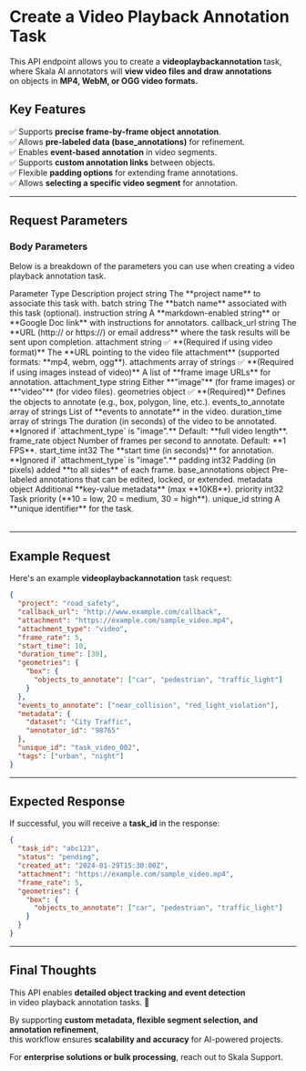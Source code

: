 
# **Create a Video Playback Annotation Task**

This API endpoint allows you to create a **videoplaybackannotation** task,  
where Skala AI annotators will **view video files and draw annotations**  
on objects in **MP4, WebM, or OGG video formats.**

## **Key Features**

✅ Supports **precise frame-by-frame object annotation**.  
✅ Allows **pre-labeled data (base_annotations)** for refinement.  
✅ Enables **event-based annotation** in video segments.  
✅ Supports **custom annotation links** between objects.  
✅ Flexible **padding options** for extending frame annotations.  
✅ Allows **selecting a specific video segment** for annotation.

---

## **Request Parameters**

### **Body Parameters**

Below is a breakdown of the parameters you can use when creating a video playback annotation task.

<div style={{ marginTop: "1.5rem" }}>
  <Table>
    <thead>
      <Table.Tr>
        <Table.Th>Parameter</Table.Th>
        <Table.Th>Type</Table.Th>
        <Table.Th>Description</Table.Th>
      </Table.Tr>
    </thead>
    <tbody>
      <Table.Tr>
        <Table.Td>project</Table.Td>
        <Table.Td>string</Table.Td>
        <Table.Td>The **project name** to associate this task with.</Table.Td>
      </Table.Tr>
      <Table.Tr>
        <Table.Td>batch</Table.Td>
        <Table.Td>string</Table.Td>
        <Table.Td>
          The **batch name** associated with this task (optional).
        </Table.Td>
      </Table.Tr>
      <Table.Tr>
        <Table.Td>instruction</Table.Td>
        <Table.Td>string</Table.Td>
        <Table.Td>
          A **markdown-enabled string** or **Google Doc link** with instructions
          for annotators.
        </Table.Td>
      </Table.Tr>
      <Table.Tr>
        <Table.Td>callback_url</Table.Td>
        <Table.Td>string</Table.Td>
        <Table.Td>
          The **URL (http:// or https://) or email address** where the task
          results will be sent upon completion.
        </Table.Td>
      </Table.Tr>
      <Table.Tr>
        <Table.Td>attachment</Table.Td>
        <Table.Td>string</Table.Td>
        <Table.Td>
          ✅ **(Required if using video format)** The **URL pointing to the
          video file attachment** (supported formats: **mp4, webm, ogg**).
        </Table.Td>
      </Table.Tr>
      <Table.Tr>
        <Table.Td>attachments</Table.Td>
        <Table.Td>array of strings</Table.Td>
        <Table.Td>
          ✅ **(Required if using images instead of video)** A list of **frame
          image URLs** for annotation.
        </Table.Td>
      </Table.Tr>
      <Table.Tr>
        <Table.Td>attachment_type</Table.Td>
        <Table.Td>string</Table.Td>
        <Table.Td>
          Either **"image"** (for frame images) or **"video"** (for video
          files).
        </Table.Td>
      </Table.Tr>
      <Table.Tr>
        <Table.Td>geometries</Table.Td>
        <Table.Td>object</Table.Td>
        <Table.Td>
          ✅ **(Required)** Defines the objects to annotate (e.g., box, polygon,
          line, etc.).
        </Table.Td>
      </Table.Tr>
      <Table.Tr>
        <Table.Td>events_to_annotate</Table.Td>
        <Table.Td>array of strings</Table.Td>
        <Table.Td>List of **events to annotate** in the video.</Table.Td>
      </Table.Tr>
      <Table.Tr>
        <Table.Td>duration_time</Table.Td>
        <Table.Td>array of strings</Table.Td>
        <Table.Td>
          The duration (in seconds) of the video to be annotated. **Ignored if
          `attachment_type` is "image".** Default: **full video length**.
        </Table.Td>
      </Table.Tr>
      <Table.Tr>
        <Table.Td>frame_rate</Table.Td>
        <Table.Td>object</Table.Td>
        <Table.Td>
          Number of frames per second to annotate. Default: **1 FPS**.
        </Table.Td>
      </Table.Tr>
      <Table.Tr>
        <Table.Td>start_time</Table.Td>
        <Table.Td>int32</Table.Td>
        <Table.Td>
          The **start time (in seconds)** for annotation. **Ignored if
          `attachment_type` is "image".**
        </Table.Td>
      </Table.Tr>
      <Table.Tr>
        <Table.Td>padding</Table.Td>
        <Table.Td>int32</Table.Td>
        <Table.Td>
          Padding (in pixels) added **to all sides** of each frame.
        </Table.Td>
      </Table.Tr>
      <Table.Tr>
        <Table.Td>base_annotations</Table.Td>
        <Table.Td>object</Table.Td>
        <Table.Td>
          Pre-labeled annotations that can be edited, locked, or extended.
        </Table.Td>
      </Table.Tr>
      <Table.Tr>
        <Table.Td>metadata</Table.Td>
        <Table.Td>object</Table.Td>
        <Table.Td>Additional **key-value metadata** (max **10KB**).</Table.Td>
      </Table.Tr>
      <Table.Tr>
        <Table.Td>priority</Table.Td>
        <Table.Td>int32</Table.Td>
        <Table.Td>
          Task priority (**10 = low, 20 = medium, 30 = high**).
        </Table.Td>
      </Table.Tr>
      <Table.Tr>
        <Table.Td>unique_id</Table.Td>
        <Table.Td>string</Table.Td>
        <Table.Td>A **unique identifier** for the task.</Table.Td>
      </Table.Tr>
    </tbody>
  </Table>
</div>

---

## **Example Request**

Here's an example **videoplaybackannotation** task request:

```json filename="videoplaybackannotation.json"
{
  "project": "road_safety",
  "callback_url": "http://www.example.com/callback",
  "attachment": "https://example.com/sample_video.mp4",
  "attachment_type": "video",
  "frame_rate": 5,
  "start_time": 10,
  "duration_time": [30],
  "geometries": {
    "box": {
      "objects_to_annotate": ["car", "pedestrian", "traffic_light"]
    }
  },
  "events_to_annotate": ["near_collision", "red_light_violation"],
  "metadata": {
    "dataset": "City Traffic",
    "annotator_id": "98765"
  },
  "unique_id": "task_video_002",
  "tags": ["urban", "night"]
}
```

---

## **Expected Response**

If successful, you will receive a **task_id** in the response:

```json filename="response.json"
{
  "task_id": "abc123",
  "status": "pending",
  "created_at": "2024-01-29T15:30:00Z",
  "attachment": "https://example.com/sample_video.mp4",
  "frame_rate": 5,
  "geometries": {
    "box": {
      "objects_to_annotate": ["car", "pedestrian", "traffic_light"]
    }
  }
}
```

---

## **Final Thoughts**

This API enables **detailed object tracking and event detection**  
in video playback annotation tasks. 🚀

By supporting **custom metadata, flexible segment selection, and annotation refinement**,  
this workflow ensures **scalability and accuracy** for AI-powered projects.

For **enterprise solutions or bulk processing**, reach out to Skala Support.
